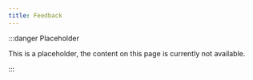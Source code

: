 ```yaml
---
title: Feedback
---
```


:::danger Placeholder

This is a placeholder, the content on this page is currently not available.

:::